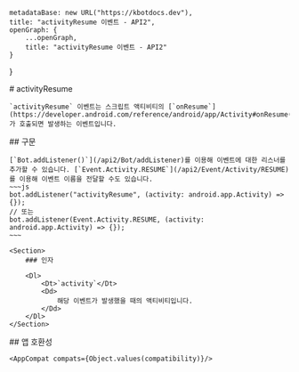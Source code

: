 
    metadataBase: new URL("https://kbotdocs.dev"),
    title: "activityResume 이벤트 - API2",
    openGraph: {
        ...openGraph,
        title: "activityResume 이벤트 - API2"
    }
}

<Section>
    # activityResume

    `activityResume` 이벤트는 스크립트 액티비티의 [`onResume`](https://developer.android.com/reference/android/app/Activity#onResume())가 호출되면 발생하는 이벤트입니다.
</Section>
<Section>
    ## 구문

    [`Bot.addListener()`](/api2/Bot/addListener)를 이용해 이벤트에 대한 리스너를 추가할 수 있습니다. [`Event.Activity.RESUME`](/api2/Event/Activity/RESUME)를 이용해 이벤트 이름을 전달할 수도 있습니다.
    ~~~js
    bot.addListener("activityResume", (activity: android.app.Activity) => {});
    // 또는
    bot.addListener(Event.Activity.RESUME, (activity: android.app.Activity) => {});
    ~~~

    <Section>
        ### 인자

        <Dl>
            <Dt>`activity`</Dt>
            <Dd>
                해당 이벤트가 발생했을 때의 액티비티입니다.
            </Dd>
        </Dl>
    </Section>
</Section>
<Section>
    ## 앱 호환성

    <AppCompat compats={Object.values(compatibility)}/>
</Section>